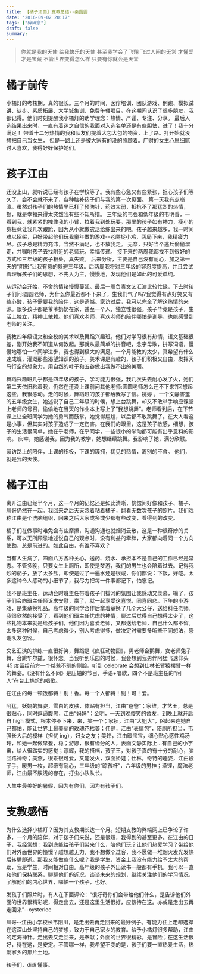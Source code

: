 ```yaml
---
title: 【橘子江由】支教总结--秦圆圆
date: '2016-09-02 20:17'
tags: ["碎碎念"]
draft: false
summary: 
---
```


> 你就是我的天使 给我快乐的天使 甚至我学会了飞翔 飞过人间的无常 才懂爱才是宝藏 不管世界变得怎么样 只要有你就会是天堂

# 橘子前传

小橘灯的考核期，真的很长。三个月的时间，医疗培训、团队游戏、例跑、模拟试讲、徒步、素质拓展、大学城集训、免费午餐项目。在这期间认识了很多朋友，我都记得。他们时刻提醒我小橘灯的助学理念：热情、严谨、专注、分享。
最后入选结果出来时，一直有着迷之自信的我面对入选名单还是有些胆怯，进了！我十分满足！
带着十二分热情的我和队友们提着大包大包的物资，上了路。打开始就没想把自己当女生， 但是一路上还是被大家有的没的照顾着。广财的女生心思细腻讨人喜欢，我得好好保护她们。

# 孩子江由

还没上山，就听说已经有孩子在学校等了。我有些心急又有些紧张，担心孩子们等久了，会不会就不来了，各种脑补孩子们与我的第一次见面。
第一天我有点崩溃。虽然对孩子们的热情早已打了预防针，药效太弱，抵抗不了那猛烈的热情，额，就是幸福来得太突然我有些不知所措。
三年级的韦强和低年级的韦明善，一看到我，就紧紧的拽住我的小臂，拉着我到处玩耍。那里的孩子如有神力，瘦小的身板竟让我几次踉跄，因为从小就做农活给练出来的吧。孩子越来越多，我一时间难以招架，只好带起他们玩我童年做的游戏--老鹰捉小鸡，两局下来，我精疲力尽。孩子总是精力充沛，当然不满足，也不放我走。
无奈，只好当个逃兵偷偷溜走，并嘱咐孩子去找附近的老师玩，幸福传递。
接下来的两周我都找不到很好的方式和三年级的孩子相处，真失败。
后来分析，主要是自己没有耐心，加之第一天的“阴影”让我有意的躲避三年级。后两周我将对三年级的容忍度提高，并且尝试着理解孩子们的思想，不先入为主，慢慢地，发现他们是如此的可爱单纯。

从运动会开始，不舍的情绪慢慢蔓延。最后一周负责文艺汇演比较忙碌，下去时孩子们问:圆圆老师，为什么你最近都不下来了，生我们气了吗?我觉得有点好笑又有些心酸，孩子需要我的陪伴，这是遗憾。家访过后，我可以完全了解这热情的来源。很多孩子都是爷爷奶奶在家，甚至一个人，独立性很强。孩子毕竟是孩子，生活上独立，精神上依赖。他们喜欢老师，喜欢老师的陪伴哪怕是训导，也能感受到老师的关注。

我教四年级语文和全校的美术以及舞蹈兴趣班。他们对学习很有热情，语文基础很差，刚开始我不知道从何教起。那就从最简单的拼音吧，念字母歌，拼写词语，慢慢地哪怕一个同学进步，我也得到极大的满足。一个月能教的太少，真希望有什么速成班，灌溉那些渴望知识的孩子。美术课是有趣的，孩子们积极又自由，发挥天马行空的想象力，用自然的叶子和五谷做出我做不出的美丽。

舞蹈兴趣班几乎都是四年级的孩子，学习能力很强，我几次失去耐心发了火，她们第二天依旧粘着我，仍然在还没上课前问其他老师:圆圆老师怎么还不下来?回想起这些，我很感动。走的时候，舞蹈班的孩子都给我写了信。姚婷 ，一个文静害羞的五年级女生，她述说了自己二年级的时候，想上台跳舞，却又不敢举手响应课堂上老师的号召，偷偷地在当天的作业本上写上了”我想跳舞”。老师看到后，在下节课上让全班同学为她的勇气而鼓掌，她觉得尴尬，以后都不敢跳舞了。在大人看这是小事，但其实对孩子造成了一定伤害。在我们的眼里，这是孩子敏感，细想，孩子的生活很简单，她在乎老师，在乎同学，一些很小的举动都可能有出乎意料的影响。
庆幸，她感谢我，因为我的教学，她想继续跳舞。我影响了她，满分欣慰。

家访路上的陪伴，上课的积极，下课的簇拥，初见的热情，离别的不舍。
他们，就是我的天使。

# 橘子江由

离开江由已经半个月，这一个月的记忆还是如此清晰，恍惚间好像和孩子、橘子、川哥仍然在一起。我回来之后天天念着粘着橘子，翻看无数次孩子的照片。我们戏称江由是个洗脑组织，回来之后大家或多或少都有些改变，看得到的改变。

橘子们在做事时难免会有些摩擦，沟通沟通也就烟消云散，这是一种很奇妙的关系，可以无所顾忌地述说自己的观点时，没有利益的牵绊，大家都向着同一个方向使劲，总是前进的。如此自由，有谁不喜欢？

当有人生病了，四面八方各种关心，送药、烧水、承担本不是自己的工作已经是常态。不管多晚，只要女生上厕所，即使是梦游，我们的男生也会陪着过去。记得我炒的茄子，放了太多盐，即使是过了一遍水还是很咸，你们都说：下饭，好吃。太多这种令人感动的小细节了，我尽力把每一件事都记下，怕忘记。

我不是班主任，运动会时班主任带着孩子们拔河的氛围让我感动又羡慕，输了，孩子们会向班主任倾诉求安慰，赢了，就一起享受这喜悦，同喜同悲。下午的小游戏，是集章换礼品。高年级的同学合作后拿着章换了几个大公仔，送给科任老师。我很欣然的接受了，看到他们班主任忧虑的神情，聊过后觉得自己想得太少了，这些礼物本来就是给孩子们，他们因为喜爱老师，又都送给老师，自己什么都不留。太多这种时候，自己考虑得少，别人考虑得多，做决定时需要多听些不同想法，感谢队友包容。

文艺汇演的排练一直很好笑，舞蹈是《疯狂动物园》，男老师企鹅舞，女老师兔子舞，合跳华尔兹，很怀念。当我听到乐园的时候，我会想到我男伴阿猛飞速仰头 45 度留给前方一个桀骜不驯的侧脸。听到 celebrate 会想到仕林长臂猿摆臂一样的舞姿。《没有什么不同》是压轴的节目，手语+唱歌，四个不是班主任的”闲人”在台上尴尬的唱歌。

在江由的每一顿饭都特！别！香。每一个人都特！别！可！爱。

阿猛，妖娆的舞姿，雪白的皮肤，体贴有担当，江由“爸爸”；家维，才艺王，总是很贴心，同时逗逼腹黑，江由“妈妈”；金明，一天到晚傻笑的舍友，到晚上就开启自 high 模式，根本停不下来，来，笑一个；家祯，江由“大姐大”，凶起来连她自己都怕，能让世界上最美丽的玫瑰花枯萎；伟健，江由“表情包”，陪厕所担当，韦强长大后的模样（担忧 ing），妇女之友；美玲，江由暖宝宝，细心贴心感性鸡汤玲，和她一起做早餐，稳；游娜，很有缘分的人，表面文静实际上...有自己的小宇宙，给人很踏实的感觉；淳辉，我的搭档，孩子王，对孩子真的有十分的耐心，脑回路神奇；美燕，很乖很可爱，又能发火，双面娇娃；仕林，奇特的睡姿，江由段子手，暖男一枚，超级有耐心，三年级的“晾孩杆”，六年级的男神；泽铿，魔法老师，江由最不肤浅的存在，打虫小队队长。

人生中最美好的暑假，因为有你们，因为有孩子们。

# 支教感悟

为什么选择小橘灯？因为其支教期长达一个月。短期支教的弊端网上已争论了许多，一个月的陪伴，对于孩子们来说，还是很短，我得到的甚至更多。在江由的日子，我经常想：我到底能给孩子们带来什么，陪他们玩？让他们热爱学习？带给他们对外面世界的憧憬？越想越无力，我不想做个过客，我不愿做一堆烟火发光发热后转瞬即逝。那我又能做些什么呢？我是学生，资金上我没有能力给予太大的帮助，我是学生，时间相对自由。高年级的孩子外出读书一般都有手机，我可以一直和他们保持联系，聊聊他们的近况，谈谈未来的规划，继续关注他们的学习情况，了解他们的内心世界，哪怕一个孩子，也好。

发孩子们照片时，有人在下面评论：“很好奇你们会带给他们什么，是告诉他们外面的世界很精彩呢，得走出去，还是这里生活很好，应该待在这。亦或是走出去再走回来”--oysterlee

川哥--江由小学校长韦阳川，是走出去再走回来的最好例子。有能力往上走却选择在这深山处坚持自己的梦想，致力于自己家乡的教育。给予小橘灯很多帮助，江由的定海神针。走出去又走回来，是奉献；外面的世界很精彩，是冒险；在这生活很好，待在这，是安定。不管哪一样，我希望不变的是，孩子们要一直热爱生活，热爱家乡的那片土地。

孩子们，didi 懂事。

